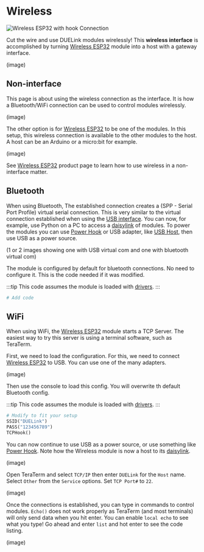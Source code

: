 # Wireless


![Wireless ESP32 with hook Connection](pathname:///img/wlesp32-usbhook-connection.png)

Cut the wire and use DUELink modules wirelessly! This **wireless interface** is accomplished by turning [Wireless ESP32](../products/wlesp32-a) module into a host with a gateway interface. 

(image)

## Non-interface

This page is about using the wireless connection as the interface. It is how a Bluetooth/WiFi connection can be used to control modules wirelessly.

(image)

The other option is for [Wireless ESP32](../products/wlesp32-a) to be one of the modules. In this setup, this wireless connection is available to the other modules to the host. A host can be an Arduino or a micro:bit for example.

(image)

See [Wireless ESP32](../products/wlesp32-a) product page to learn how to use wireless in a non-interface matter.

## Bluetooth

When using Bluetooth, The established connection creates a (SPP - Serial Port Profile) virtual serial connection. This is very similar to the virtual connection established when using the [USB interface](./usb). You can now, for example, use Python on a PC to access a [daisylink](../engine/daisylink) of modules. To power the modules you can use [Power Hook](../products/adpowerhook-a) or USB adapter, like [USB Host](../products/adusbhook-a), then use USB as a power source.

(1 or 2 images showing one with USB virtual com and one with bluetooth virtual com)


The module is configured by default for bluetooth connections. No need to configure it. This is the code needed if it was modified.

:::tip
This code assumes the module is loaded with [drivers](../engine/drivers).
:::


```py
# Add code
```

## WiFi

When using WiFi, the [Wireless ESP32](../products/wlesp32-a) module starts a TCP Server. The easiest way to try this server is using a terminal software, such as TeraTerm.

First, we need to load the configuration. For this, we need to connect [Wireless ESP32](../products/wlesp32-a) to USB. You can use one of the many adapters.

(image)

Then use the console to load this config. You will overwrite th default Bluetooth config.

:::tip
This code assumes the module is loaded with [drivers](../engine/drivers).
:::

```py
# Modify to fit your setup
SSID("DUELink")
PASS("123456789")
TCPHook()
```

You can now continue to use USB as a power source, or use something like [Power Hook](../products/adpowerhook-a). Note how the Wireless module is now a host to its [daisylink](../engine/daisylink).

(image)

Open TeraTerm and select `TCP/IP` then enter `DUELink` for the `Host` name. Select `Other` from the `Service` options. Set `TCP Port#` to `22`.

(image)

Once the connections is established, you can type in commands to control modules. `Echo()` does not work properly as TeraTerm (and most terminals) will only send data when you hit enter. You can enable `local echo` to see what you type! Go ahead and enter `list` and hot enter to see the code listing. 

(image)
